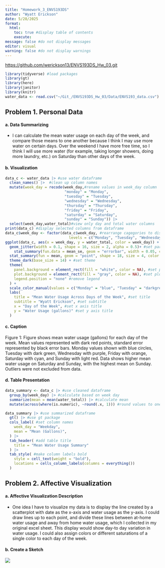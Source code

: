 ```yaml
---
title: "Homework_3_ENVS193DS"
author: "Wyatt Erickson"
date: 5/28/2025
format:
  html: 
    toc: true #display table of contents
    execute:
message: false #do not display messages
editor: visual
warning: false #do not display warnings
---
```


<https://github.com/werickson13/ENVS193DS_Hw_03.git>

```r
library(tidyverse) #load packages
library(gt)
library(here)
library(janitor)
library(knitr)
water_data <- read.csv("~/Git_/ENVS193DS_Hw_03/Data/ENVS193_data.csv") #load in data
```

## Problem 1. Personal Data

#### a. Data Summarizing

-   I can calculate the mean water usage on each day of the week, and compare those means to one another because I think I may use more water on certain days. Over the weekend I have more free time, so I think I will use more water (for example, taking longer showers, doing more laundry, etc.) on Saturday than other days of the week.

#### b. Visualization

```r
data_c <- water_data |> #use water dataframe
  clean_names() |>  #clean up column names
  mutate(week_day = recode(week_day,#rename values in week_day column
                           "monday" = "Monday",
                           "tuesday" = "Tuesday",
                           "wednesday" = "Wednesday",
                           "thursday" = "Thursday",
                           "friday" = "Friday",
                           "saturday" = "Saturday",
                           "sunday" = "Sunday")) |> 
  select(week_day,water_total)#view only day and total water columns
print(data_c) #display selected columns from dataframe
data_c$week_day <- factor(data_c$week_day, #rearrange cagegories to display as Monday - Sunday
                             levels = c("Monday", "Tuesday", "Wednesday", "Thursday", "Friday", "Saturday", "Sunday"))
ggplot(data_c, aes(x = week_day, y = water_total, color = week_day)) + #create jitterplot using water total and week day
  geom_jitter(width = 0.1, shape = 16, size = 2, alpha = 0.5)+ #set parameters for plot
    stat_summary(fun.data = mean_se, geom = "errorbar", width = 0.05, color = "black") + #create error bar
  stat_summary(fun = mean, geom = "point", shape = 18, size = 4, color = "darkred")+ #create mean point
  theme_dark(base_size = 14) + #set theme
  theme(
    panel.background = element_rect(fill = "white", color = NA), #set panel background color
    plot.background = element_rect(fill = "gray", color = NA), #set plot background color
    legend.position = "none" #remove legend
  ) + 
  scale_color_manual(values = c("Monday" = "blue", "Tuesday" = "darkgreen", "Wednesday" = "purple", "Thursday" = "darkorange", "Friday" = "cyan", "Saturday" = "green", "Sunday" = "brown1")) + #set point color
  labs(
    title = "Mean Water Usage Across Days of the Week", #set title
    subtitle = "Wyatt Erickson", #set subtitle
    x = "Day of the Week", #set x axis title
    y = "Water Usage (gallons)" #set y axis title
  )
```

#### c. Caption

Figure 1: Figure shows mean water usage (gallons) for each day of the week. Mean values represented with dark red points, standard error represented by black error bars. Monday values shown with blue circles, Tuesday with dark green, Wednesday with purple, Friday with orange, Saturday with cyan, and Sunday with light red. Data shows higher mean water usage on Saturday and Sunday, with the highest mean on Sunday. Outliers were not excluded from data.

#### d. Table Presentation

```r
data_summary <- data_c |> #use cleaned dataframe
  group_by(week_day) |> #calculate based on week day
  summarize(mean = mean(water_total)) |> #calculate mean
  mutate(across(where(is.numeric), ~round(.x, 1))) #round values to one decimal place

data_summary |> #use summarized dataframe
  gt() |> #use gt package
  cols_label( #set column names
    week_day = "Weekday",
    mean = "Mean (Gallons)", 
  ) |> 
  tab_header( #add table title
    title = "Mean Water Usage Summary"
  ) |> 
  tab_style( #make column labels bold
    style = cell_text(weight = "bold"),
    locations = cells_column_labels(columns = everything())
  )
```

## Problem 2. Affective Visualization

#### a. Affective Visualization Description

-   One idea I have to visualize my data is to display the line created by a scatterplot with date as the x-axis and water usage as the y-axis. I could draw lines up to each point, and divide these lines between at-home water usage and away from home water usage, which I collected in my original excel sheet. This display would show day-to day variation in water usage. I could also assign colors or different saturations of a single color to each day of the week.

#### b. Create a Sketch

![](Data/sketch.png)
